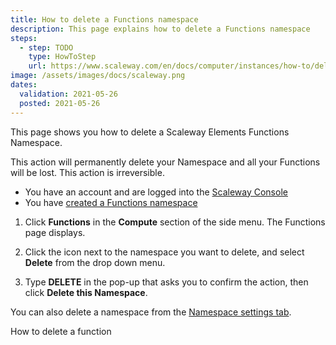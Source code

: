 ```yaml
---
title: How to delete a Functions namespace
description: This page explains how to delete a Functions namespace
steps:
  - step: TODO
    type: HowToStep
    url: https://www.scaleway.com/en/docs/computer/instances/how-to/delete-a-functions-namespace
image: /assets/images/docs/scaleway.png
dates:
  validation: 2021-05-26
  posted: 2021-05-26
---
```


This page shows you how to delete a Scaleway Elements Functions Namespace.

<Message type="important">
  This action will permanently delete your Namespace and all your Functions will be lost. This action is irreversible.
</Message>

<Message type="requirement">

  - You have an account and are logged into the [Scaleway Console](https://console.scaleway.com)
  - You have [created a Functions namespace](/compute/functions/how-to/create-a-function/)

</Message>

1. Click **Functions** in the **Compute** section of the side menu. The Functions page displays.

2. Click the <Icon name="more" /> icon next to the namespace you want to delete, and select **Delete** from the drop down menu. 

3. Type **DELETE** in the pop-up that asks you to confirm the action, then click **Delete this Namespace**.

<Message type="tip">

  You can also delete a namespace from the [Namespace settings tab](/compute/functions/how-to/manage-a-functions-namespace/).

</Message>

<Navigation title="See Also">
  <PreviousButton to="/compute/functions/how-to/delete-a-function/">How to delete a function</PreviousButton>
</Navigation>
